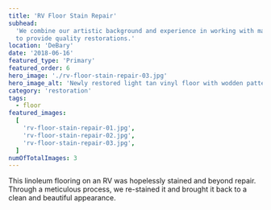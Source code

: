 ```yaml
---
title: 'RV Floor Stain Repair'
subhead:
  'We combine our artistic background and experience in working with materials
  to provide quality restorations.'
location: 'DeBary'
date: '2018-06-16'
featured_type: 'Primary'
featured_order: 6
hero_image: './rv-floor-stain-repair-03.jpg'
hero_image_alt: 'Newly restored light tan vinyl floor with wodden pattern'
category: 'restoration'
tags:
  - floor
featured_images:
  [
    'rv-floor-stain-repair-01.jpg',
    'rv-floor-stain-repair-02.jpg',
    'rv-floor-stain-repair-03.jpg',
  ]
numOfTotalImages: 3
---
```


This linoleum flooring on an RV was hopelessly stained and beyond repair.
Through a meticulous process, we re-stained it and brought it back to a clean
and beautiful appearance.

